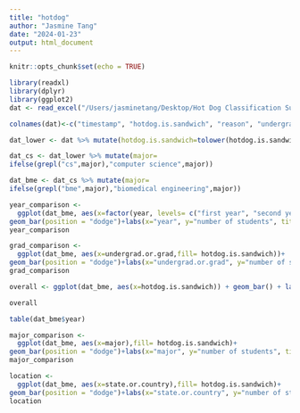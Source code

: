 ```yaml
---
title: "hotdog"
author: "Jasmine Tang"
date: "2024-01-23"
output: html_document
---
```


```r
knitr::opts_chunk$set(echo = TRUE)
```

```r
library(readxl)
library(dplyr)
library(ggplot2)
dat <- read_excel("/Users/jasminetang/Desktop/Hot Dog Classification Survey_ Is it a Sandwich_  (Responses).xlsx")
```

```r
colnames(dat)<-c("timestamp", "hotdog.is.sandwich", "reason", "undergrad.or.grad", "major", "year", "state.or.country")

dat_lower <- dat %>% mutate(hotdog.is.sandwich=tolower(hotdog.is.sandwich)) %>% mutate(reason=tolower(reason)) %>% mutate(undergrad.or.grad=tolower(undergrad.or.grad)) %>% mutate(major=tolower(major)) %>% mutate(year=tolower(year)) %>% mutate(reason=tolower(reason)) %>% mutate(year=tolower(year)) %>% mutate(state.or.country=tolower(state.or.country)) 
```

```r
dat_cs <- dat_lower %>% mutate(major=
ifelse(grepl("cs",major),"computer science",major))

dat_bme <- dat_cs %>% mutate(major=
ifelse(grepl("bme",major),"biomedical engineering",major))
```

```r
year_comparison <- 
  ggplot(dat_bme, aes(x=factor(year, levels= c("first year", "second year", "third year", "fourth year")),fill= hotdog.is.sandwich))+
geom_bar(position = "dodge")+labs(x="year", y="number of students", title = "y/n for hotdog being a sandwich")
year_comparison
```

```r
grad_comparison <- 
  ggplot(dat_bme, aes(x=undergrad.or.grad,fill= hotdog.is.sandwich))+
geom_bar(position = "dodge")+labs(x="undergrad.or.grad", y="number of students", title = "y/n for hotdog being a sandwich")
grad_comparison
```

```r
overall <- ggplot(dat_bme, aes(x=hotdog.is.sandwich)) + geom_bar() + labs(x="yes or no", y="number of students", title = "y/n for hotdog being a sandwich")

overall
```

```r
table(dat_bme$year)
```

```r
major_comparison <- 
  ggplot(dat_bme, aes(x=major),fill= hotdog.is.sandwich)+
geom_bar(position = "dodge")+labs(x="major", y="number of students", title = "y/n for hotdog being a sandwich") + theme(axis.text.x = element_text(angle = 80, vjust = 0.5, hjust=0.5))
major_comparison

location <- 
  ggplot(dat_bme, aes(x=state.or.country),fill= hotdog.is.sandwich)+
geom_bar(position = "dodge")+labs(x="state.or.country", y="number of students", title = "y/n for hotdog being a sandwich") + theme(axis.text.x = element_text(angle = 80, vjust = 0.5, hjust=0.5))
location
```

